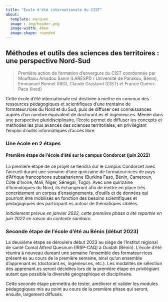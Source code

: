 ```yaml
---
title: "École d'été internationale du CIST"
about:
  template: marquee
  image : img/header.png
  image-width: 40em
  image-shape: rounded
---
```


## Méthodes et outils des sciences des territoires : une perspective Nord-Sud

> Première action de formation d'envergure du CIST coordonnée par Mouftaou Amadou Sanni (LARESPD / Université de Parakou, Bénin), Emmanuel Bonnet (IRD), Claude Grasland (CIST) et France Guérin-Pace (Ined)

Cette école d'été internationale est destinée à mettre en commun des ressources pédagogiques et scientifiques d'une trentaine de formateur.rices du Nord et du Sud, puis de diffuser ces connaissances auprès d'un nombre équivalent de doctorant.es et ingénieur.es. Menée dans une perspective pluridisciplinaire, l'école permet de diffuser les concepts et méthodes les plus avancés des sciences territoriales, en privilégiant l'emploi d'outils informatiques d'accès libre.

### Une école en 2 étapes

#### Première étape de l'école d'été sur le campus Condorcet (juin 2022)

La première étape de ce projet se tiendra sur le campus Condorcet avec l'accueil durant une semaine d'une quinzaine de formateur·rices de pays d'Afrique francophone subsaharienne (Burkina Faso, Bénin, Cameroun, Côte d'Ivoire, Mali, Niger, Sénégal, Togo). Avec une quinzaine d'homologues du Nord, ils échangeront afin de mettre en place très concrètement un corpus d'enseignements, d'outils et de données qui pourront être mobilisés en fonction des besoins scientifiques et pédagogiques des participant.es autour de thématiques ciblées.

*Initialement prévue en janvier 2022, cette première phase a été reportée en juin 2022 en raison du contexte sanitaire.*

### Seconde étape de l'école d'été au Bénin (début 2023)

La deuxième étape se déroulera début 2023 au siège de l'Institut régional de santé Comal Alfred Quesnum (IRSP-CAQ) à Ouidah (Bénin). L'école d'été réunira à nouveau dureant une semaine l'ensemble des formateur·rices présent·es au cours de la première semaine, ainsi qu'un ensemble d'apprenant.es (doctorant.es, ingénieur.es, etc.). Les modalités de sélection des apprenant.es seront décidées lors de la première étape en privilégiant autant que possible la diversité géographique et disciplinaire.

Cette seconde étape permettra de tester, améliorer et valider les modules pédagogiques mis au point au cours de la première phase qui seront, ensuite, largement diffusés.
